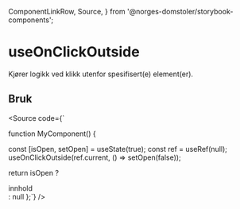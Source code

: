 
  ComponentLinkRow,
  Source,
} from '@norges-domstoler/storybook-components';


<Meta of={useOnClickOutsideStories} />

# useOnClickOutside

<ComponentLinkRow
  docsHref="https://design.domstol.no/987b33f71/p/86c98e-useonclickoutside"
  githubHref="https://github.com/domstolene/designsystem/blob/main/packages/dds-components/src/hooks/useOnClickOutside/useOnClickOutside.tsx"
/>
Kjører logikk ved klikk utenfor spesifisert(e) element(er).

<Canvas of={useOnClickOutsideStories.Preview} sourceState="none" />
<Controls of={useOnClickOutsideStories.Preview} />

## Bruk

<Source code={`

function MyComponent() {

const [isOpen, setOpen] = useState(true);
const ref = useRef<HTMLElement>(null);
useOnClickOutside(ref.current, () => setOpen(false));

return isOpen ? <div ref={ref}>innhold</div> : null
};`} />
